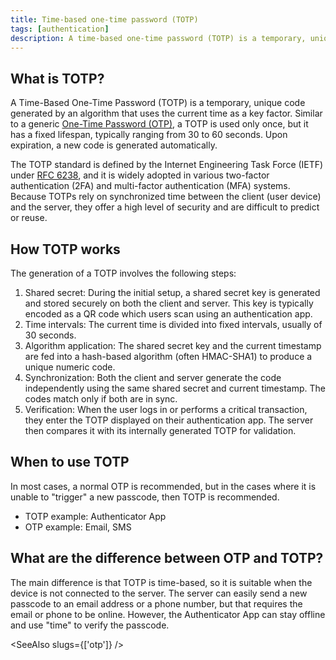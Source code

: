 ```yaml
---
title: Time-based one-time password (TOTP)
tags: [authentication]
description: A time-based one-time password (TOTP) is a temporary, unique code generated by an algorithm that uses the current time as a key factor.
---
```


## What is TOTP?

A Time-Based One-Time Password (TOTP) is a temporary, unique code generated by an algorithm that uses the current time as a key factor. Similar to a generic [One-Time Password (OTP)](./otp), a TOTP is used only once, but it has a fixed lifespan, typically ranging from 30 to 60 seconds. Upon expiration, a new code is generated automatically. 

The TOTP standard is defined by the Internet Engineering Task Force (IETF) under [RFC 6238](https://datatracker.ietf.org/doc/html/rfc6238), and it is widely adopted in various two-factor authentication (2FA) and multi-factor authentication (MFA) systems. Because TOTPs rely on synchronized time between the client (user device) and the server, they offer a high level of security and are difficult to predict or reuse.

## How TOTP works

The generation of a TOTP involves the following steps:

1. Shared secret: During the initial setup, a shared secret key is generated and stored securely on both the client and server. This key is typically encoded as a QR code which users scan using an authentication app.
2. Time intervals: The current time is divided into fixed intervals, usually of 30 seconds. 
3. Algorithm application: The shared secret key and the current timestamp are fed into a hash-based algorithm (often HMAC-SHA1) to produce a unique numeric code. 
4. Synchronization: Both the client and server generate the code independently using the same shared secret and current timestamp. The codes match only if both are in sync.
5. Verification: When the user logs in or performs a critical transaction, they enter the TOTP displayed on their authentication app. The server then compares it with its internally generated TOTP for validation.

## When to use TOTP

In most cases, a normal OTP is recommended, but in the cases where it is unable to "trigger" a new passcode, then TOTP is recommended.

- TOTP example: Authenticator App
- OTP example: Email, SMS

## What are the difference between OTP and TOTP?

The main difference is that TOTP is time-based, so it is suitable when the device is not connected to the server. The server can easily send a new passcode to an email address or a phone number, but that requires the email or phone to be online. However, the Authenticator App can stay offline and use "time" to verify the passcode.

<SeeAlso slugs={['otp']} />
